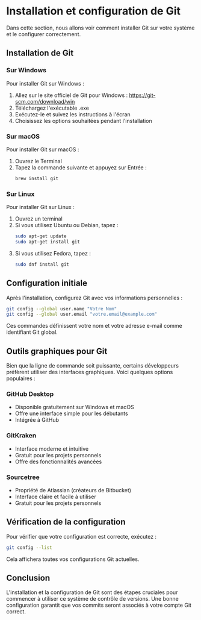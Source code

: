 # Installation et configuration de Git

Dans cette section, nous allons voir comment installer Git sur votre système et le configurer correctement.

## Installation de Git

### Sur Windows

Pour installer Git sur Windows :

1. Allez sur le site officiel de Git pour Windows : https://git-scm.com/download/win
2. Téléchargez l'exécutable .exe
3. Exécutez-le et suivez les instructions à l'écran
4. Choisissez les options souhaitées pendant l'installation

### Sur macOS

Pour installer Git sur macOS :

1. Ouvrez le Terminal
2. Tapez la commande suivante et appuyez sur Entrée :
   ```bash copy
   brew install git
   ```

### Sur Linux

Pour installer Git sur Linux :

1. Ouvrez un terminal
2. Si vous utilisez Ubuntu ou Debian, tapez :
   ```bash copy
   sudo apt-get update
   sudo apt-get install git
   ```
3. Si vous utilisez Fedora, tapez :
   ```bash copy
   sudo dnf install git
   ```

## Configuration initiale

Après l'installation, configurez Git avec vos informations personnelles :

```bash copy
git config --global user.name "Votre Nom"
git config --global user.email "votre.email@example.com"
```

Ces commandes définissent votre nom et votre adresse e-mail comme identifiant Git global.

## Outils graphiques pour Git

Bien que la ligne de commande soit puissante, certains développeurs préfèrent utiliser des interfaces graphiques. Voici quelques options populaires :

### GitHub Desktop

- Disponible gratuitement sur Windows et macOS
- Offre une interface simple pour les débutants
- Intégrée à GitHub

### GitKraken

- Interface moderne et intuitive
- Gratuit pour les projets personnels
- Offre des fonctionnalités avancées

### Sourcetree

- Propriété de Atlassian (créateurs de Bitbucket)
- Interface claire et facile à utiliser
- Gratuit pour les projets personnels

## Vérification de la configuration

Pour vérifier que votre configuration est correcte, exécutez :

```bash
git config --list
```

Cela affichera toutes vos configurations Git actuelles.

## Conclusion

L'installation et la configuration de Git sont des étapes cruciales pour commencer à utiliser ce système de contrôle de versions. Une bonne configuration garantit que vos commits seront associés à votre compte Git correct.